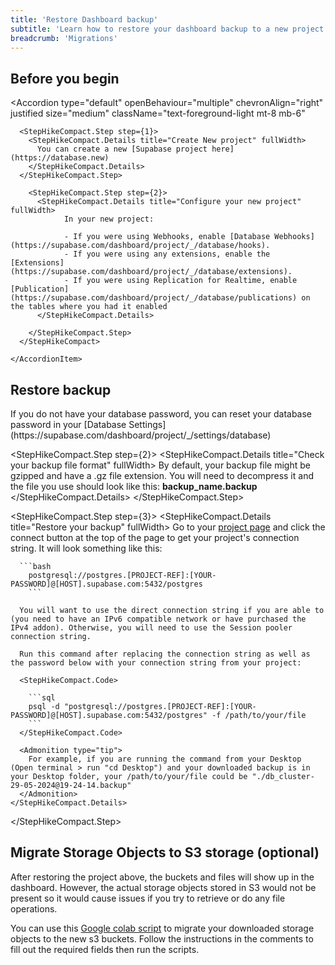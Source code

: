 ```yaml
---
title: 'Restore Dashboard backup'
subtitle: 'Learn how to restore your dashboard backup to a new project'
breadcrumb: 'Migrations'
---
```


## Before you begin

<Accordion
  type="default"
  openBehaviour="multiple"
  chevronAlign="right"
  justified
  size="medium"
  className="text-foreground-light mt-8 mb-6"
>
  <div className="border-b mt-3 pb-3">
    <AccordionItem
      header="Install Postgresql which includes psql"
      id="item-1"
    >
      <PostgresInstallation />
    </AccordionItem>

  </div>
  <div className="border-b mt-3 pb-3">
    <AccordionItem
      header="Create and configure a new Supabase project"
      id="item-2"
    >
      <StepHikeCompact>

      <StepHikeCompact.Step step={1}>
        <StepHikeCompact.Details title="Create New project" fullWidth>
          You can create a new [Supabase project here](https://database.new)
        </StepHikeCompact.Details>
      </StepHikeCompact.Step>

        <StepHikeCompact.Step step={2}>
          <StepHikeCompact.Details title="Configure your new project" fullWidth>
                In your new project:

                - If you were using Webhooks, enable [Database Webhooks](https://supabase.com/dashboard/project/_/database/hooks).
                - If you were using any extensions, enable the [Extensions](https://supabase.com/dashboard/project/_/database/extensions).
                - If you were using Replication for Realtime, enable [Publication](https://supabase.com/dashboard/project/_/database/publications) on the tables where you had it enabled
          </StepHikeCompact.Details>

        </StepHikeCompact.Step>
      </StepHikeCompact>

    </AccordionItem>

  </div>
</Accordion>

## Restore backup

<StepHikeCompact>
  <StepHikeCompact.Step step={1}>
    <StepHikeCompact.Details title="Get your database password" fullWidth>
      If you do not have your database password, you can reset your database password in your
      [Database Settings](https://supabase.com/dashboard/project/_/settings/database)
    </StepHikeCompact.Details>
  </StepHikeCompact.Step>

<StepHikeCompact.Step step={2}>
  <StepHikeCompact.Details title="Check your backup file format" fullWidth>
    By default, your backup file might be gzipped and have a .gz file extension. You will need to
    decompress it and the file you use should look like this: **backup_name.backup**
  </StepHikeCompact.Details>
</StepHikeCompact.Step>

  <StepHikeCompact.Step step={3}>
    <StepHikeCompact.Details title="Restore your backup" fullWidth>
      Go to your [project page](https://supabase.com/dashboard/project/_/) and click the connect button at the top of the page to get your project's connection string. It will look something like this:

      ```bash
        postgresql://postgres.[PROJECT-REF]:[YOUR-PASSWORD]@[HOST].supabase.com:5432/postgres
        ```

      You will want to use the direct connection string if you are able to (you need to have an IPv6 compatible network or have purchased the IPv4 addon). Otherwise, you will need to use the Session pooler connection string.

      Run this command after replacing the connection string as well as the password below with your connection string from your project:

      <StepHikeCompact.Code>

        ```sql
        psql -d "postgresql://postgres.[PROJECT-REF]:[YOUR-PASSWORD]@[HOST].supabase.com:5432/postgres" -f /path/to/your/file
        ```
      </StepHikeCompact.Code>

      <Admonition type="tip">
        For example, if you are running the command from your Desktop (Open terminal > run "cd Desktop") and your downloaded backup is in your Desktop folder, your /path/to/your/file could be "./db_cluster-29-05-2024@19-24-14.backup"
      </Admonition>
    </StepHikeCompact.Details>

  </StepHikeCompact.Step>

</StepHikeCompact>

## Migrate Storage Objects to S3 storage (optional)

After restoring the project above, the buckets and files will show up in the dashboard. However, the actual storage objects stored in S3 would not be present so it would cause issues if you try to retrieve or do any file operations.

You can use this [Google colab script](https://colab.research.google.com/drive/1uNh0fyWg27HuVmqMOj6piZOFZrTcG_KJ?usp=sharing) to migrate your downloaded storage objects to the new s3 buckets. Follow the instructions in the comments to fill out the required fields then run the scripts.
